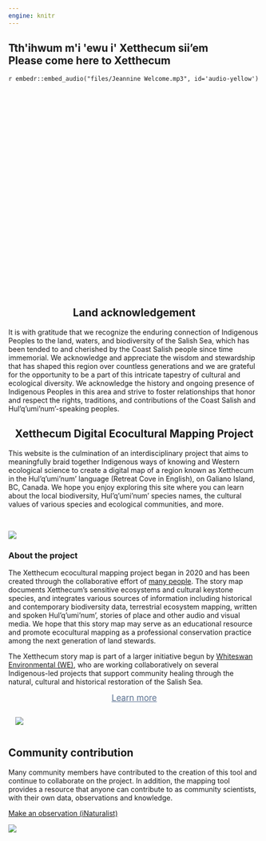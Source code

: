 ```yaml
---
engine: knitr
---
```


::: {.column-screen}
::: {.hero-banner style="height: 500px !important; background-image: url('files/banner_landing_2_small.png');"}

::: {.hero-text}

# Tth\'ihwum m\'i \'ewu i\' Xetthecum sii'em </br> Please come here to Xetthecum
`r embedr::embed_audio("files/Jeannine Welcome.mp3", id='audio-yellow')`

:::
:::
:::


::: {.column-screen .brown-div}
::: {.column-body}

<center>
##  Land acknowledgement
</center>

It is with gratitude that we recognize the enduring connection of Indigenous Peoples to the land, waters, and biodiversity of the Salish Sea, which has been tended to and cherished by the Coast Salish people since time immemorial. We acknowledge and appreciate the wisdom and stewardship that has shaped this region over countless generations and we are grateful for the opportunity to be a part of this intricate tapestry of cultural and ecological diversity. We acknowledge the history and ongoing presence of Indigenous Peoples in this area and strive to foster relationships that honor and respect the rights, traditions, and contributions of the Coast Salish and Hul’q’umi’num’-speaking peoples.


:::
:::

<center>
##  Xetthecum Digital Ecocultural Mapping Project
</center>

This website is the culmination of an interdisciplinary project that aims to meaningfully braid together Indigenous ways of knowing and Western ecological science to create a digital map of a region known as Xetthecum in the Hul’q’umi’num’ language (Retreat Cove in English), on Galiano Island, BC, Canada. We hope you enjoy exploring this site where you can learn about the local biodiversity, Hul’q’umi’num’ species names, the cultural values of various species and ecological communities, and more.

<br>


![](files/icon_array.png){.centered}

:::{.column-page .blue-div}
:::{.column-body .blurb-container}
:::{.blurb-half-column}
### About the project
 
The Xetthecum ecocultural mapping project began in 2020 and has been created through the collaborative effort of [many people](/about.html). The story map documents Xetthecum’s sensitive ecosystems and cultural keystone species, and integrates various sources of information including historical and contemporary biodiversity data, terrestrial ecosystem mapping, written and spoken Hul’q’umi’num’, stories of place and other audio and visual media. We hope that this story map may serve as an educational resource and promote ecocultural mapping as a professional conservation practice among the next generation of land stewards.

The Xetthecum story map is part of a larger initiative begun by [Whiteswan Environmental (WE)](https://www.whiteswanenvironmental.org/digital-ecocultural-mapping.html), who are working collaboratively on several Indigenous-led projects that support community healing through the natural, cultural and historical restoration of the Salish Sea.

<center>
<a  href="/about.html" class="btn btn-primary btn-rounded " style="font-size:1.2em;color:#597090" role="button">Learn more</a>
</center>

:::

:::{.blurb-half-column}

![](files/about_map.png){style="padding: 1em"}
:::
:::
:::



:::{.column-body .blurb-container}

:::{.blurb-half-column}
## Community contribution

Many community members have contributed to the creation of this tool and continue to collaborate on the project. In addition, the mapping tool provides a resource that anyone can contribute to as community scientists, with their own data, observations and knowledge.

[Make an observation (iNaturalist) <i class="fa-solid fa-arrow-up-right-from-square"></i>](https://www.inaturalist.org/projects/xetthecum?tab=observations&subtab=map)

:::

:::{.blurb-half-column}

![](files/shells.png) 
:::
:::



